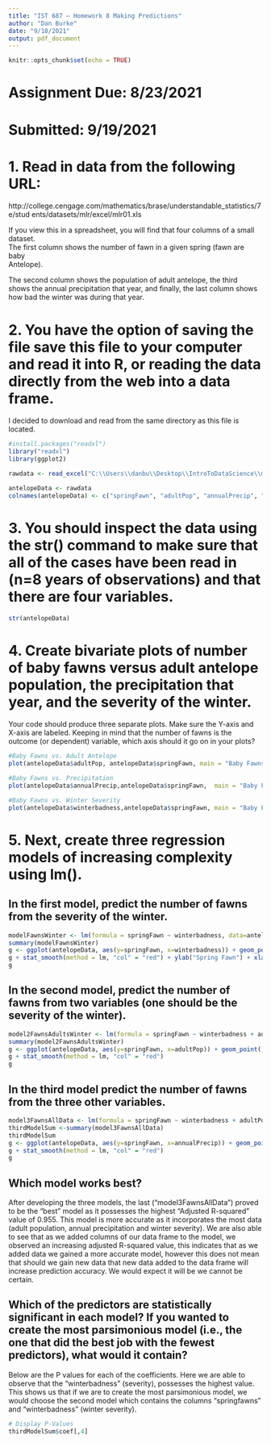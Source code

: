 ```yaml
---
title: "IST 687 – Homework 8 Making	Predictions"
author: "Dan Burke"
date: "9/18/2021"
output: pdf_document
---
```


```r
knitr::opts_chunk$set(echo = TRUE)
```

# Assignment Due: 8/23/2021 
# Submitted: 9/19/2021

\newpage

# 1. Read	in	data	from	the	following	URL:	
http://college.cengage.com/mathematics/brase/understandable_statistics/7e/stud
ents/datasets/mlr/excel/mlr01.xls

If	you	view	this	in	a	spreadsheet,	you	will	find	that	four	columns	of	a	small	dataset.	
The	first	column	shows	the	number	of	fawn	in	a	given	spring	(fawn	are	baby	
Antelope).	

The	second	column	shows	the	population	of	adult	antelope,	the	third	
shows	the	annual	precipitation	that	year,	and	finally,	the	last	column	shows	how	bad	
the	winter	was	during	that	year.

# 2. You	have	the	option	of	saving	the	file	save	this	file	to	your	computer	and	read	it	into R,	or reading the	data	directly	from	the	web	into	a	data	frame.

I decided to download and read from the same directory as this file is located. 

```r

#install.packages("readxl")
library("readxl")
library(ggplot2)

rawdata <- read_excel("C:\\Users\\danbu\\Desktop\\IntroToDataScience\\mlr01.xls")

antelopeData <- rawdata
colnames(antelopeData) <- c("springFawn", "adultPop", "annualPrecip", "winterbadness")
```


# 3. You	should	inspect	the	data	using	the	str()	command	to	make	sure	that	all	of	the	cases	have	been	read	in	(n=8	years	of observations)	and	that	there	are	four variables.	

```r
str(antelopeData)


```







# 4. Create	bivariate	plots	of	number	of	baby	fawns versus	adult	antelope	population, the	precipitation	that	year,	and	the	severity	of	the	winter.	
Your	code	should	produce	three	separate	plots.	Make	sure	the	Y-axis	and	X-axis	are	labeled.	Keeping	in	mind	that the	number	of	fawns is	the	outcome	(or	dependent)	variable,	which	axis	should it	go	on	in	your	plots?
```r

#Baby Fawns vs. Adult Antelope
plot(antelopeData$adultPop, antelopeData$springFawn, main = "Baby Fawns vs. Adult Antelope", xlab = "AdultPopulation", ylab = "Baby Fawns")

#Baby Fawns vs. Precipitation 
plot(antelopeData$annualPrecip,antelopeData$springFawn,  main = "Baby Fawns vs. Precipitation ", xlab = "Annual Precipitation", ylab = "Baby Fawns")

#Baby Fawns vs. Winter Severity
plot(antelopeData$winterbadness,antelopeData$springFawn, main = "Baby Fawns vs. Annual Precipitation ", xlab = "Winter Serverity", ylab = "Baby Fawns")

```


# 5. Next,	create	three	regression	models	of	increasing	complexity	using	lm().	


## In	the	first model,	predict	the	number	of	fawns	from	the	severity	of	the	winter.	
```r

modelFawnsWinter <- lm(formula = springFawn ~ winterbadness, data=antelopeData)
summary(modelFawnsWinter)
g <- ggplot(antelopeData, aes(y=springFawn, x=winterbadness)) + geom_point()
g + stat_smooth(method = lm, "col" = "red") + ylab("Spring Fawn") + xlab("Winter Severity")
g

```


## In	the	second model,	predict	the	number	of	fawns from	two	variables	(one	should	be	the	severity	of	the	winter).	
```r

model2FawnsAdultsWinter <- lm(formula = springFawn ~ winterbadness + adultPop, data=antelopeData)
summary(model2FawnsAdultsWinter)
g <- ggplot(antelopeData, aes(y=springFawn, x=adultPop)) + geom_point() + ylab("Spring Fawn") + xlab("Antelope Adult Population")
g + stat_smooth(method = lm, "col" = "red")
g

```


## In	the	third	model	predict	the	number	of	fawns from	the	three	other	variables.	
```r

model3FawnsAllData <- lm(formula = springFawn ~ winterbadness + adultPop + annualPrecip, data=antelopeData)
thirdModelSum <-summary(model3FawnsAllData)
thirdModelSum
g <- ggplot(antelopeData, aes(y=springFawn, x=annualPrecip)) + geom_point()+ ylab("Spring Fawn") + xlab("Annual Precipitation")
g + stat_smooth(method = lm, "col" = "red") 
g


```



## Which	model	works	best?	
 After developing the three models, the last ("model3FawnsAllData") proved to be the "best" model as it possesses the highest "Adjusted R-squared" value of 0.955. This model is more accurate as it incorporates the most data (adult population, annual precipitation and winter severity). We are also able to see that as we added columns of our data frame to the model, we observed an increasing adjusted R-squared value, this indicates that as we added data we gained a more accurate model, however this does not mean that should we gain new data that new data added to the data frame will increase prediction accuracy. We would expect it will be we cannot be certain. 


## Which	of	the	predictors	are	statistically	significant	in	each	model? If	you	wanted	to	create	the	most	parsimonious	model	(i.e.,	the	one	that	did	the	best	job	with	the	fewest	predictors),	what	would	it	contain?

Below are the P values for each of the coefficients. Here we are able to observe that the "winterbadness" (severity), possesses the highest value. This shows us that if we are to create the most parsimonious model, we would choose the second model which contains the columns "springfawns" and "winterbadness" (winter severity).

```r
# Display P-Values 
thirdModelSum$coef[,4]

```












